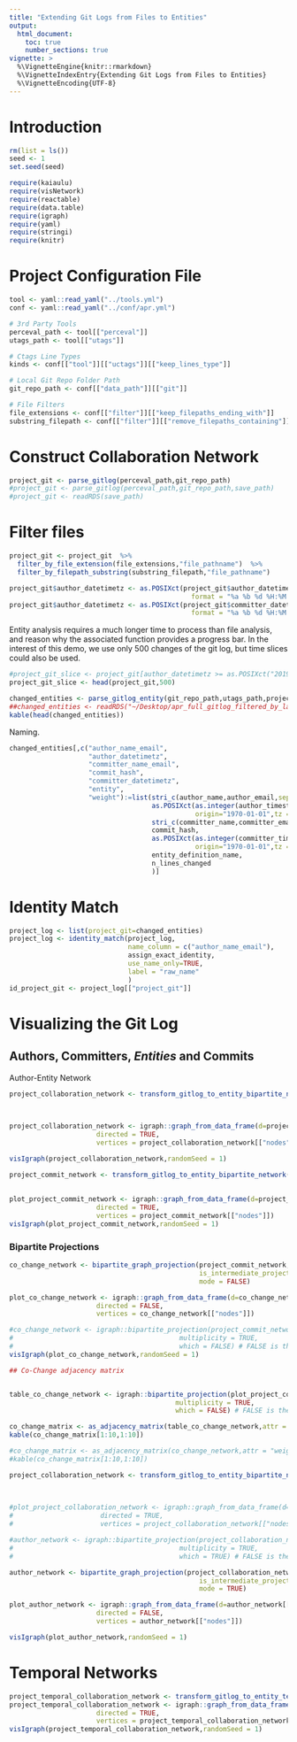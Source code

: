 ```yaml
---
title: "Extending Git Logs from Files to Entities"
output: 
  html_document:
    toc: true
    number_sections: true
vignette: >
  %\VignetteEngine{knitr::rmarkdown}
  %\VignetteIndexEntry{Extending Git Logs from Files to Entities}
  %\VignetteEncoding{UTF-8}
---
```


# Introduction

```r
rm(list = ls())
seed <- 1
set.seed(seed)
```

```r
require(kaiaulu)
require(visNetwork)
require(reactable)
require(data.table)
require(igraph)
require(yaml)
require(stringi)
require(knitr)
```

# Project Configuration File

```r
tool <- yaml::read_yaml("../tools.yml")
conf <- yaml::read_yaml("../conf/apr.yml")

# 3rd Party Tools
perceval_path <- tool[["perceval"]]
utags_path <- tool[["utags"]]

# Ctags Line Types
kinds <- conf[["tool"]][["uctags"]][["keep_lines_type"]]

# Local Git Repo Folder Path
git_repo_path <- conf[["data_path"]][["git"]]

# File Filters
file_extensions <- conf[["filter"]][["keep_filepaths_ending_with"]]
substring_filepath <- conf[["filter"]][["remove_filepaths_containing"]]
```

# Construct Collaboration Network

```r
project_git <- parse_gitlog(perceval_path,git_repo_path)
#project_git <- parse_gitlog(perceval_path,git_repo_path,save_path)
#project_git <- readRDS(save_path)
```

# Filter files

```r
project_git <- project_git  %>%
  filter_by_file_extension(file_extensions,"file_pathname")  %>% 
  filter_by_filepath_substring(substring_filepath,"file_pathname")
```

```r
project_git$author_datetimetz <- as.POSIXct(project_git$author_datetimetz,
                                              format = "%a %b %d %H:%M:%S %Y %z", tz = "UTC")
project_git$author_datetimetz <- as.POSIXct(project_git$committer_datetimetz,
                                              format = "%a %b %d %H:%M:%S %Y %z", tz = "UTC")
```


Entity analysis requires a much longer time to process than file analysis, and reason why the associated function provides a progress bar. In the interest of this demo, we use only 500 changes of the git log, but time slices could also be used. 

```r
#project_git_slice <- project_git[author_datetimetz >= as.POSIXct("2019-01-01", format = "%Y-%m-%d",tz = "UTC") & author_datetimetz < as.POSIXct("2019-12-31", format = "%Y-%m-%d",tz = "UTC")]
project_git_slice <- head(project_git,500)
```

```r
changed_entities <- parse_gitlog_entity(git_repo_path,utags_path,project_git_slice,kinds,progress_bar = TRUE)
##changed_entities <- readRDS("~/Desktop/apr_full_gitlog_filtered_by_last_file_change.rds")
kable(head(changed_entities))
```

Naming.

```r
changed_entities[,c("author_name_email",
                    "author_datetimetz",
                    "committer_name_email",
                    "commit_hash",
                    "committer_datetimetz",
                    "entity",
                    "weight"):=list(stri_c(author_name,author_email,sep= " "),
                                    as.POSIXct(as.integer(author_timestamp),
                                               origin="1970-01-01",tz = "UTC"),
                                    stri_c(committer_name,committer_email,sep= " "),
                                    commit_hash,
                                    as.POSIXct(as.integer(committer_timestamp),
                                               origin="1970-01-01",tz = "UTC"),
                                    entity_definition_name,
                                    n_lines_changed
                                    )]
```

# Identity Match


```r
project_log <- list(project_git=changed_entities)
project_log <- identity_match(project_log,
                              name_column = c("author_name_email"),
                              assign_exact_identity,
                              use_name_only=TRUE,
                              label = "raw_name"
                              )
id_project_git <- project_log[["project_git"]]
```

# Visualizing the Git Log 

## Authors, Committers, *Entities* and Commits

Author-Entity Network

```r
project_collaboration_network <- transform_gitlog_to_entity_bipartite_network(last(id_project_git,
                                                                                   1000),
                                                                              mode = "author-entity")

project_collaboration_network <- igraph::graph_from_data_frame(d=project_collaboration_network[["edgelist"]], 
                      directed = TRUE, 
                      vertices = project_collaboration_network[["nodes"]])

visIgraph(project_collaboration_network,randomSeed = 1)
```

```r
project_commit_network <- transform_gitlog_to_entity_bipartite_network(last(id_project_git,
                                                                                   1000),
                                                                              mode ="commit-entity")
plot_project_commit_network <- igraph::graph_from_data_frame(d=project_commit_network[["edgelist"]], 
                      directed = TRUE, 
                      vertices = project_commit_network[["nodes"]])
visIgraph(plot_project_commit_network,randomSeed = 1)
```

### Bipartite Projections

```r

co_change_network <- bipartite_graph_projection(project_commit_network,
                                                is_intermediate_projection = FALSE,
                                                mode = FALSE)

plot_co_change_network <- igraph::graph_from_data_frame(d=co_change_network[["edgelist"]], 
                      directed = FALSE, 
                      vertices = co_change_network[["nodes"]])

#co_change_network <- igraph::bipartite_projection(project_commit_network,
#                                          multiplicity = TRUE,
#                                          which = FALSE) # FALSE is the file projection
visIgraph(plot_co_change_network,randomSeed = 1)
```

```r
## Co-Change adjacency matrix 


table_co_change_network <- igraph::bipartite_projection(plot_project_commit_network,
                                          multiplicity = TRUE,
                                          which = FALSE) # FALSE is the file projection

co_change_matrix <- as_adjacency_matrix(table_co_change_network,attr = "weight",sparse = F)
kable(co_change_matrix[1:10,1:10])

#co_change_matrix <- as_adjacency_matrix(co_change_network,attr = "weight",sparse = F)
#kable(co_change_matrix[1:10,1:10])
```


```r
project_collaboration_network <- transform_gitlog_to_entity_bipartite_network(last(id_project_git,
                                                                                   1000),
                                                                              mode = "author-entity")

#plot_project_collaboration_network <- igraph::graph_from_data_frame(d=project_collaboration_network[["edgelist"]], 
#                      directed = TRUE, 
#                      vertices = project_collaboration_network[["nodes"]])

#author_network <- igraph::bipartite_projection(project_collaboration_network,
#                                          multiplicity = TRUE,
#                                          which = TRUE) # FALSE is the file projection

author_network <- bipartite_graph_projection(project_collaboration_network,
                                                is_intermediate_projection = FALSE,
                                                mode = TRUE)

plot_author_network <- igraph::graph_from_data_frame(d=author_network[["edgelist"]], 
                      directed = FALSE, 
                      vertices = author_network[["nodes"]])

visIgraph(plot_author_network,randomSeed = 1)
```


# Temporal Networks 




```r
project_temporal_collaboration_network <- transform_gitlog_to_entity_temporal_network(last(id_project_git,1000))
project_temporal_collaboration_network <- igraph::graph_from_data_frame(d=project_temporal_collaboration_network[["edgelist"]], 
                      directed = TRUE, 
                      vertices = project_temporal_collaboration_network[["nodes"]])
visIgraph(project_temporal_collaboration_network,randomSeed = 1)
```
